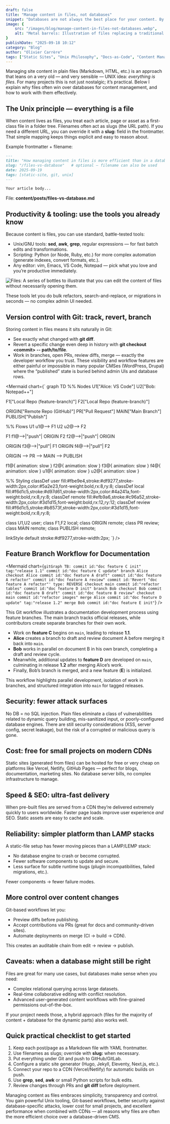 ```yaml
---
draft: false
title: "Manage content in files, not databases"
snippet: "Databases are not always the best place for your content. By storing it in plain files, you gain speed, security, Git-based workflows, and a simpler, more reliable publishing stack."
image: {
    src: "/images/blog/manage-content-in-files-not-databases.webp",
    alt: "Metal barrels: Illustration of files replacing a traditional database stack"
}
publishDate: "2025-09-18 10:12"
category: "Blog"
author: "Olivier Carrère"
tags: ["Static Sites", "Unix Philosophy", "Docs-as-Code", "Content Management", "Git"]
---
```


Managing site content in plain files (Markdown, HTML, etc.) is an approach that leans on a very old — and very sensible — UNIX idea: *everything is files*. For many projects this is not just nostalgic; it’s practical. Below I explain why files often win over databases for content management, and how to work with them effectively.

## The Unix principle — everything is a file

When content lives as files, you treat each article, page or asset as a first-class file in a folder tree. Filenames often act as slugs (the URL path). If you need a different URL, you can override it with a **slug:** field in the frontmatter. That simple mapping keeps things explicit and easy to reason about.

Example frontmatter + filename:

```md
---
title: "How managing content in files is more efficient than in a database"
slug: "/files-vs-database"   # optional — filename can also be used
date: 2025-09-19
tags: [static-site, git, unix]
---

Your article body...
```

File: **content/posts/files-vs-database.md**

## Productivity & tooling: use the tools you already know

Because content is files, you can use standard, battle-tested tools:

* Unix/GNU tools: **sed**, **awk**, **grep**, regular expressions — for fast batch edits and transformations.
* Scripting: Python (or Node, Ruby, etc.) for more complex automation (generate indexes, convert formats, etc.).
* Any editor: vim, Emacs, VS Code, Notepad — pick what you love and you’re productive immediately.

![Files: A series of bottles to illustrate that you can edit the content of files without necessarily opening them.](/images/blog/manage-content-in-files-not-databases-large.webp)

These tools let you do bulk refactors, search-and-replace, or migrations in seconds — no complex admin UI needed.

## Version control with Git: track, revert, branch

Storing content in files means it sits naturally in Git:

* See exactly what changed with **git diff**.
* Revert a specific change even deep in history with **git checkout &lt;commit&gt; -- path/to/file**.
* Work in branches, open PRs, review diffs, merge — exactly the developer workflow you trust.
  These visibility and workflow features are either painful or impossible in many popular CMSes (WordPress, Drupal) where the “published” state is buried behind admin UIs and database rows.


<Mermaid chart={`
graph TD
  %% Nodes
  U1["Alice: VS Code"]
  U2["Bob: Notepad++"]

  F1["Local Repo (feature-branch)"]
  F2["Local Repo (feature-branch)"]

  ORIGIN["Remote Repo (GitHub)"]
  PR["Pull Request"]
  MAIN["Main Branch"]
  PUBLISH["Publish"]

  %% Flows
  U1 u1@--> F1
  U2 u2@--> F2

  F1 f1@-->|"push"| ORIGIN
  F2 f2@-->|"push"| ORIGIN

  ORIGIN f3@-->|"pull"| F1
  ORIGIN f4@-->|"pull"| F2

  ORIGIN --> PR --> MAIN --> PUBLISH
  
  f1@{ animation: slow }
  f2@{ animation: slow }
  f3@{ animation: slow }
  f4@{ animation: slow }
  u1@{ animation: slow }
  u2@{ animation: slow }

  %% Styling
  classDef user fill:#fbe9e4,stroke:#df9277,stroke-width:2px,color:#5a2e23,font-weight:bold,rx:8,ry:8;
  classDef local fill:#f6d1c5,stroke:#d97d61,stroke-width:2px,color:#4a241a,font-weight:bold,rx:8,ry:8;
  classDef remote fill:#efb9a6,stroke:#c96a52,stroke-width:2px,color:#3d1d15,font-weight:bold,rx:12,ry:12;
  classDef review fill:#f6d1c5,stroke:#b8573f,stroke-width:2px,color:#3d1d15,font-weight:bold,rx:8,ry:8;

  class U1,U2 user;
  class F1,F2 local;
  class ORIGIN remote;
  class PR review;
  class MAIN remote;
  class PUBLISH remote;

  linkStyle default stroke:#df9277,stroke-width:2px;
`} />

## Feature Branch Workflow for Documentation

<Mermaid chart={`
gitGraph TB:
   commit id:"doc feature C init" tag:"release 1.1"
   commit id:"doc feature C update"
   branch Alice
   checkout Alice
   commit id:"doc feature A draft"
   commit id:"doc feature A refactor"
   commit id:"doc feature A review"
   commit id:'Revert "doc feature A refactor"' type: REVERSE
   checkout main
   commit id:"refactor tables"
   commit id:"doc feature D init"
   branch Bob
   checkout Bob
   commit id:"doc feature B draft"
   commit id:"doc feature B review"
   checkout main
   commit id:"refactor images"
   merge Alice
   commit id:"doc feature D update" tag:"release 1.2"
   merge Bob
   commit id:"doc feature E init"
`} />

This Git workflow illustrates a documentation development process using feature branches. The main branch tracks official releases, while contributors create separate branches for their own work.

* Work on **feature C** begins on `main`, leading to release **1.1**.
* **Alice** creates a branch to draft and review document A before merging it back into `main`.
* **Bob** works in parallel on document B in his own branch, completing a draft and review cycle.
* Meanwhile, additional updates to **feature D** are developed on `main`, culminating in release **1.2** after merging Alice’s work.
* Finally, Bob’s branch is merged, and a new feature (**E**) is initialized.

This workflow highlights parallel development, isolation of work in branches, and structured integration into `main` for tagged releases.

## Security: fewer attack surfaces

No DB = no SQL injection. Plain files eliminate a class of vulnerabilities related to dynamic query building, mis-sanitized input, or poorly-configured database engines. There are still security considerations (XSS, server config, secret leakage), but the risk of a corrupted or malicious query is gone.

## Cost: free for small projects on modern CDNs

Static sites (generated from files) can be hosted for free or very cheap on platforms like Vercel, Netlify, GitHub Pages — perfect for blogs, documentation, marketing sites. No database server bills, no complex infrastructure to manage.

## Speed & SEO: ultra-fast delivery

When pre-built files are served from a CDN they’re delivered extremely quickly to users worldwide. Faster page loads improve user experience *and* SEO. Static assets are easy to cache and scale.

## Reliability: simpler platform than LAMP stacks

A static-file setup has fewer moving pieces than a LAMP/LEMP stack:

* No database engine to crash or become corrupted.
* Fewer software components to update and secure.
* Less surface for subtle runtime bugs (plugin incompatibilities, failed migrations, etc.).

Fewer components → fewer failure modes.

## More control over content changes

Git-based workflows let you:

* Preview diffs before publishing.
* Accept contributions via PRs (great for docs and community-driven sites).
* Automate deployments on merge (CI → build → CDN).

This creates an auditable chain from edit → review → publish.

## Caveats: when a database might still be right

Files are great for many use cases, but databases make sense when you need:

* Complex relational querying across large datasets.
* Real-time collaborative editing with conflict resolution.
* Advanced user-generated content workflows with fine-grained permissions out-of-the-box.

If your project needs those, a hybrid approach (files for the majority of content + database for the dynamic parts) also works well.

## Quick practical checklist to get started

1. Keep each post/page as a Markdown file with YAML frontmatter.
2. Use filenames as slugs; override with **slug:** when necessary.
3. Put everything under Git and push to GitHub/GitLab.
4. Configure a static site generator (Hugo, Jekyll, Eleventy, Next.js, etc.).
5. Connect your repo to a CDN (Vercel/Netlify) for automatic builds on push.
6. Use **grep**, **sed**, **awk** or small Python scripts for bulk edits.
7. Review changes through PRs and **git diff** before deployment.

Managing content as files embraces simplicity, transparency and control. You gain powerful Unix tooling, Git-based workflows, better security against database-specific attacks, lower cost for small projects, and excellent performance when combined with CDNs — all reasons why files are often the more efficient choice over a database-driven CMS.
